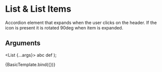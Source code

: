 
<Meta title="Components/List & List Items" component={List} />

# List & List Items

Accordion element that expands when the user clicks on the header. If the icon is present it is rotated 90deg when item is expanded.

## Arguments

<ArgTypes of={List} />

  <List {...args}>
    <ListItem clickable={true}>abc</ListItem>
    <ListItem>def</ListItem>
  </List>
);

<Canvas>
  <Story args={{ bordered: true, separator: true }} name="Basic">
    {BasicTemplate.bind({})}
  </Story>
</Canvas>
